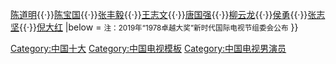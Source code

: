 {{Navbox
|name = 新中国成立70周年全国十佳电视男演员
|title = 新中国成立70周年全国十佳电视男演员
|list1 =[[李雪健]]{{·}}[[陈道明]]{{·}}[[陈宝国]]{{·}}[[张丰毅]]{{·}}[[王志文]]{{·}}[[唐国强]]{{·}}[[柳云龙]]{{·}}[[侯勇]]{{·}}[[张志坚_(演员)|张志坚]]{{·}}[[倪大红]]
|below = <small>注：2019年“1978卓越大奖”新时代国际电视节组委会公布</small>
}}<noinclude>
[[Category:中国十大]]
[[Category:中国电视模板]]
[[Category:中国电视男演员]]
</noinclude>